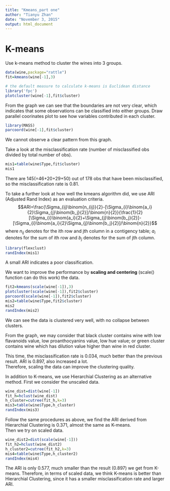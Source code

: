 ```yaml
---
title: "Kmeans_part one"
author: "Tianyu Zhan"
date: "November 3, 2015"
output: html_document
---
```

  
# K-means  
Use k-means method to cluster the wines into 3 groups.
```r
data(wine,package="rattle")
fit=kmeans(wine[-1],3)
```

```r
# the default measure to calculate k-means is Euclidean distance
library('fpc')
plotcluster(wine[-1],fit$cluster)
```  

From the graph we can see that the boundaries are not very clear, which indicates that some observations can be classified into either groups. 
Draw parallel coorinates plot to see how variables contributed in each cluster.  
```r
library(MASS)
parcoord(wine[-1],fit$cluster)
```  
We cannot observe a clear pattern from this graph.

Take a look at the misclassification rate (number of misclassified obs divided by total number of obs).
```r
mis1=table(wine$Type,fit$cluster)
mis1
```   
There are 145(=46+20+29+50) out of 178 obs that have been misclassified, so the misclassification rate is 0.81.

To take a further look at how well the kmeans algorithm did, we use ARI (Adjusted Rand Index) as an evaluation criteria. 
$$ARI=\frac{\Sigma_{ij}\binom{n_{ij}}{2}-[\Sigma_{i}\binom{a_i}{2}\Sigma_{j}\binom{b_j}{2}]/\binom{n}{2}}{\frac{1}{2}[\Sigma_{i}\binom{a_i}{2}+\Sigma_{j}\binom{b_j}{2}]-[\Sigma_{i}\binom{a_i}{2}\Sigma_{j}\binom{b_j}{2}]/\binom{n}{2}}$$
where $n_{ij}$ denotes for the ith row and jth column in a contigency table; $a_i$ denotes for the sum of ith row and $b_j$ denotes for the sum of jth column.
```r
library(flexclust)
randIndex(mis1)
```   
A small ARI indicates a poor classification.  

We want to improve the performance by __scaling and centering__ (scale() function can do this work) the data.
```r
fit2=kmeans(scale(wine[-1]),3)
plotcluster(scale(wine[-1]),fit2$cluster)
parcoord(scale(wine[-1]),fit2$cluster)
mis2=table(wine$Type,fit2$cluster)
mis2
randIndex(mis2)
```  
We can see the data is clustered very well, with no collapse between clusters.

From the graph, we may consider that black cluster contains wine with low flavanoids value, low proanthocyanins value, low hue value; or green cluster contains wine which has dilution value higher than wine in red cluster.

This time, the misclassification rate is 0.034, much better than the previous result. ARI is 0.897, also increased a lot.    
Therefore, scaling the data can improve the clustering quality.  

In addition to K-means, we use Hierarchial Clustering as an alternative method. First we consider the unscaled data.
```r
wine_dist=dist(wine[-1])
fit_h=hclust(wine_dist)
h_cluster=cutree(fit_h,k=3)
mis3=table(wine$Type,h_cluster)
randIndex(mis3)
```

Follow the same procedures as above, we find the ARI derived from Hierarchial Clustering is 0.371, almost the same as K-means.  
Then we try on scaled data.  
```r
wine_dist2=dist(scale(wine[-1]))
fit_h2=hclust(wine_dist2)
h_cluster2=cutree(fit_h2,k=3)
mis4=table(wine$Type,h_cluster2)
randIndex(mis4)
```

The ARI is only 0.577, much smaller than the result (0.897) we get from K-means. Therefore, in terms of scaled data, we think K-means is better than Hierarchial Clustering, since it has a smaller misclassification rate and larger ARI.  

